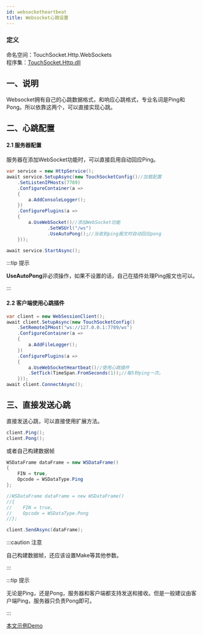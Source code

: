 ```yaml
---
id: websocketheartbeat
title: Websocket心跳设置
---
```


### 定义

命名空间：TouchSocket.Http.WebSockets <br/>
程序集：[TouchSocket.Http.dll](https://www.nuget.org/packages/TouchSocket.Http)

## 一、说明

Websocket拥有自己的心跳数据格式，和响应心跳格式，专业名词是Ping和Pong。所以依靠这两个，可以直接实现心跳。

## 二、心跳配置

#### 2.1 服务器配置

服务器在添加WebSocket功能时，可以直接启用自动回应Ping。

```csharp {12}
var service = new HttpService();
await service.SetupAsync(new TouchSocketConfig()//加载配置
    .SetListenIPHosts(7789)
    .ConfigureContainer(a =>
    {
        a.AddConsoleLogger();
    })
    .ConfigurePlugins(a =>
    {
        a.UseWebSocket()//添加WebSocket功能
               .SetWSUrl("/ws")
               .UseAutoPong();//当收到ping报文时自动回应pong
    }));

await service.StartAsync();
```

:::tip 提示

**UseAutoPong**非必须操作，如果不设置的话，自己在插件处理Ping报文也可以。

:::  

#### 2.2 客户端使用心跳插件

```csharp {10-11}
var client = new WebSessionClient();
await client.SetupAsync(new TouchSocketConfig()
    .SetRemoteIPHost("ws://127.0.0.1:7789/ws")
    .ConfigureContainer(a =>
    {
        a.AddFileLogger();
    })
    .ConfigurePlugins(a =>
    {
        a.UseWebSocketHeartbeat()//使用心跳插件
        .SetTick(TimeSpan.FromSeconds(1));//每5秒ping一次。
    }));
await client.ConnectAsync();
```

## 三、直接发送心跳

直接发送心跳，可以直接使用扩展方法。
```csharp showLineNumbers 
client.Ping();
client.Pong();
```

或者自己构建数据帧
```csharp showLineNumbers
WSDataFrame dataFrame = new WSDataFrame()
{
    FIN = true,
    Opcode = WSDataType.Ping
};

//WSDataFrame dataFrame = new WSDataFrame()
//{
//    FIN = true,
//    Opcode = WSDataType.Pong
//};

client.SendAsync(dataFrame);
```

:::caution 注意

自己构建数据帧，还应该设置Make等其他参数。

:::  

:::tip 提示

无论是Ping，还是Pong，服务器和客户端都支持发送和接收。但是一般建议由客户端Ping，服务器只负责Pong即可。

:::  

[本文示例Demo](https://gitee.com/RRQM_Home/TouchSocket/tree/master/examples/WebSocket/WebSocketConsoleApp)
